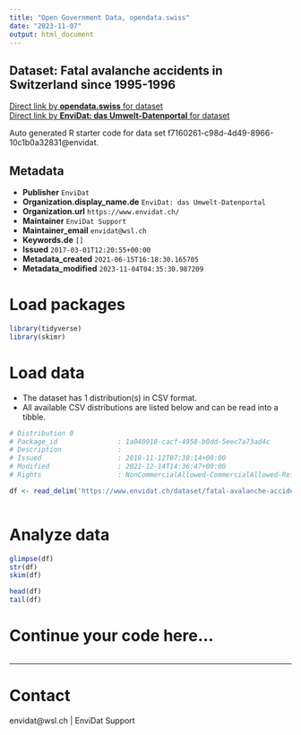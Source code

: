 ```yaml
---
title: "Open Government Data, opendata.swiss"
date: "2023-11-07"
output: html_document
---
```


## Dataset: Fatal avalanche accidents in Switzerland since 1995-1996



[Direct link by **opendata.swiss** for dataset](https://opendata.swiss/de/dataset/fatal-avalanche-accidents-in-switzerland-since-1995-1996)<br>
[Direct link by **EnviDat: das Umwelt-Datenportal** for dataset](https://www.envidat.ch/#/metadata/fatal-avalanche-accidents-switzerland-1995)

Auto generated R starter code for data set f7160261-c98d-4d49-8966-10c1b0a32831@envidat.

## Metadata

- **Publisher** `EnviDat`
- **Organization.display_name.de** `EnviDat: das Umwelt-Datenportal`
- **Organization.url** `https://www.envidat.ch/`
- **Maintainer** `EnviDat Support`
- **Maintainer_email** `envidat@wsl.ch`
- **Keywords.de** `[]`
- **Issued** `2017-03-01T12:20:55+00:00`
- **Metadata_created** `2021-06-15T16:18:30.165705`
- **Metadata_modified** `2023-11-04T04:35:30.987209`


# Load packages

```r

library(tidyverse)
library(skimr)

```

# Load data

-   The dataset has 1 distribution(s) in CSV format.
-   All available CSV distributions are listed below and can be read into a tibble.

```r

# Distribution 0
# Package_id               : 1a040918-cacf-4958-b0dd-5eec7a73ad4c
# Description              : 
# Issued                   : 2018-11-12T07:38:14+00:00
# Modified                 : 2021-12-14T14:36:47+00:00
# Rights                   : NonCommercialAllowed-CommercialAllowed-ReferenceRequired

df <- read_delim('https://www.envidat.ch/dataset/fatal-avalanche-accidents-switzerland-1995/resource/6dd040cb-e505-4373-8f7f-e932e7d73c17')



```

# Analyze data

```r

glimpse(df)
str(df)
skim(df)

head(df)
tail(df)

```

# Continue your code here...

```r

```

------------------------------------------------------------------------

# Contact

envidat@wsl.ch | EnviDat Support
